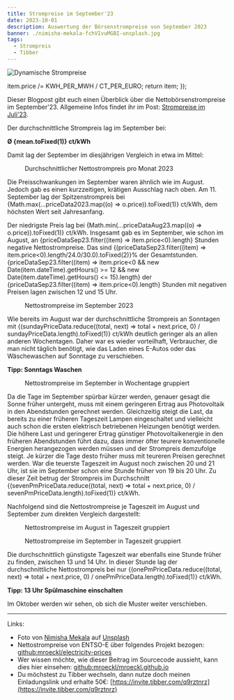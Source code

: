```yaml
---
title: Strompreise im September'23
date: 2023-10-01
description: Auswertung der Börsenstrompreise von September 2023
banner: ./nimisha-mekala-fchVIvuMGBI-unsplash.jpg
tags:
  - Strompreis
  - Tibber
---
```


![Dynamische Strompreise](./nimisha-mekala-fchVIvuMGBI-unsplash.jpg)


  item.price /= KWH_PER_MWH / CT_PER_EURO;
  return item;
});


Dieser Blogpost gibt euch einen Überblick über die Nettobörsenstrompreise im September'23.
Allgemeine Infos findet ihr im Post: [Strompreise im Juli'23](./strompreise-im-juli-23).

Der durchschnittliche Strompreis lag im September bei:

<p style={{ textAlign: "center" }}>
  <b>&#216; {mean.toFixed(1)} ct/kWh</b>
</p>

Damit lag der September im diesjährigen Vergleich in etwa im Mittel:

<figure>
  <PricesPerMonthChart data={priceData2023} months={[0, 1, 2, 3, 4, 5, 6, 7, 8]} />
  <figcaption>Durchschnittlicher Nettostrompreis pro Monat 2023</figcaption>
</figure>

Die Preisschwankungen im September waren ähnlich wie im August.
Jedoch gab es einen kurzzeitigen, krätigen Ausschlag nach oben.
Am 11. September lag der Spitzenstrompreis bei {Math.max(...priceData2023.map((o) => o.price)).toFixed(1)} ct/kWh, dem höchsten Wert seit Jahresanfang.

Der niedrigste Preis lag bei {Math.min(...priceDataAug23.map((o) => o.price)).toFixed(1)} ct/kWh.
Insgesamt gab es im September, wie schon im August, an {priceDataSep23.filter((item) => item.price<0).length} Stunden negative Nettostrompreise.
Das sind {(priceDataSep23.filter((item) => item.price<0).length/24.0/30.0).toFixed(2)}% der Gesamtstunden.
{priceDataSep23.filter((item) => item.price<0 && new Date(item.dateTime).getHours() >= 12 && new Date(item.dateTime).getHours() <= 15).length} der {priceDataSep23.filter((item) => item.price<0).length} Stunden mit negativen Preisen lagen zwischen 12 und 15 Uhr.

<figure>
  <PricesPerDayChart data={priceDataSep23} />
  <figcaption>Nettostrompreise im September 2023</figcaption>
</figure>


Wie bereits im August war der durchschnittliche Strompreis an Sonntagen mit {(sundayPriceData.reduce((total, next) => total + next.price, 0) / sundayPriceData.length).toFixed(1)} ct/kWh deutlich geringer als an allen anderen Wochentagen.
Daher war es wieder vorteilhaft, Verbraucher, die man nicht täglich benötigt, wie das Laden eines E-Autos oder das Wäschewaschen auf Sonntage zu verschieben.

<p style={{ textAlign: "center", border: "2px solid lightblue" }}>
  <b>Tipp: Sonntags Waschen</b>
</p>

<figure>
  <PricesPerWeekdayChart data={priceDataSep23} />
  <figcaption>Nettostrompreise im September in Wochentage gruppiert</figcaption>
</figure>


Da die Tage im September spürbar kürzer werden, genauer gesagt die Sonne früher untergeht, muss mit einem geringeren Ertrag aus Photovoltaik in den Abendstunden gerechnet werden.
Gleichzeitig steigt die Last, da bereits zu einer früheren Tageszeit Lampen eingeschaltet und vielleicht auch schon die ersten elektrisch betriebenen Heizungen benötigt werden.
Die höhere Last und geringerer Ertrag günstiger Photovoltaikenergie in den früheren Abendstunden führt dazu, dass immer öfter teurere konventionelle Energien herangezogen werden müssen und der Strompreis demzufolge steigt.
Je kürzer die Tage desto früher muss mit teureren Preisen gerechnet werden.
War die teuerste Tageszeit im August noch zwischen 20 und 21 Uhr, ist sie im September schon eine Stunde früher von 19 bis 20 Uhr.
Zu dieser Zeit betrug der Strompreis im Durchschnitt {(sevenPmPriceData.reduce((total, next) => total + next.price, 0) / sevenPmPriceData.length).toFixed(1)} ct/kWh.

Nachfolgend sind die Nettostrompreise je Tageszeit im August und September zum direkten Vergleich dargestellt:

<figure>
  <PricesPerHourChart data={priceDataAug23} />
  <figcaption>Nettostrompreise im August in Tageszeit gruppiert</figcaption>
</figure>

<figure>
  <PricesPerHourChart data={priceDataSep23} />
  <figcaption>Nettostrompreise im September in Tageszeit gruppiert</figcaption>
</figure>


Die durchschnittlich günstigste Tageszeit war ebenfalls eine Stunde früher zu finden, zwischen 13 und 14 Uhr.
In dieser Stunde lag der durchschnittliche Nettostrompreis bei nur {(onePmPriceData.reduce((total, next) => total + next.price, 0) / onePmPriceData.length).toFixed(1)} ct/kWh.

<p style={{ textAlign: "center", border: "2px solid lightblue" }}>
  <b>Tipp: 13 Uhr Spülmaschine einschalten</b>
</p>

Im Oktober werden wir sehen, ob sich die Muster weiter verschieben.

---

Links:

- Foto von [Nimisha Mekala](https://unsplash.com/de/@nimisha_mekala?utm_source=unsplash&utm_medium=referral&utm_content=creditCopyText) auf [Unsplash](https://unsplash.com/de/fotos/fchVIvuMGBI?utm_source=unsplash&utm_medium=referral&utm_content=creditCopyText)
- Nettostrompreise von ENTSO-E über folgendes Projekt bezogen: [github:mroeckl/electricity-prices](https://github.com/mroeckl/electricity-prices)
- Wer wissen möchte, wie dieser Beitrag im Sourcecode aussieht, kann dies hier einsehen: [github:mroeckl/mroeckl.github.io](https://github.com/mroeckl/mroeckl.github.io/tree/master/content/posts/2023/08/30)
- Du möchstest zu Tibber wechseln, dann nutze doch meinen Einladungslink und erhalte 50€: [https://invite.tibber.com/q9rztnrz](https://invite.tibber.com/q9rztnrz)
